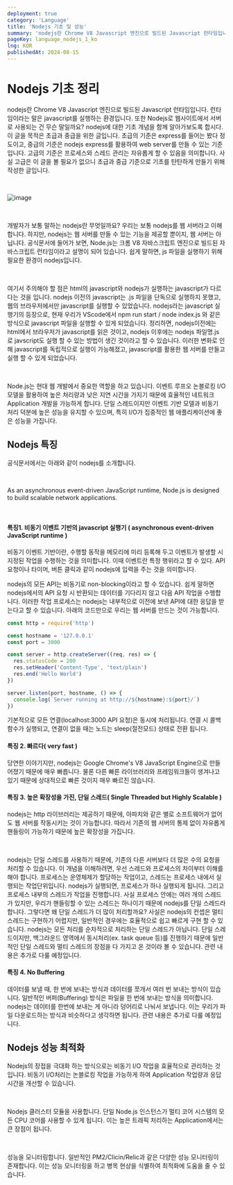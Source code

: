 ```yaml
---
deployment: true
category: 'Language'
title: 'Nodejs 기초 및 성능'
summary: 'nodejs란 Chrome V8 Javascript 엔진으로 빌드된 Javascript 런타임입니다.'
pageKey: language_nodejs_1_ko
lng: KOR
publishedAt: 2024-08-15
---
```


# Nodejs 기초 정리

nodejs란 Chrome V8 Javascript 엔진으로 빌드된 Javascript 런타임입니다. 런타임이라는 말은 javascript를 실행하는 환경입니다. 또한 Nodejs로 웹사이트에서 서버로 사용되는 건 무슨 말일까요? nodejs에 대한 기초 개념을 함께 알아가보도록 합시다. 이 글을 목적은 초급과 중급을 위한 글입니다. 초급의 기준은 express를 들어는 봤다 정도이고, 중급의 기준은 nodejs express를 활용하여 web server를 만들 수 있는 기준입니다. 고급의 기준은 프로세스와 스레드 관리는 자유롭게 할 수 있음을 의미합니다. 사실 고급은 이 글을 볼 필요가 없으니 초급과 중급 기준으로 기초를 탄탄하게 만들기 위해 작성한 글입니다.

<br />

![image](https://resource.han-py.com/blog/logs/nodejs_logo.svg)

<br />

개발자가 보통 말하는 nodejs란 무엇일까요? 우리는 보통 nodejs를 웹 서버라고 이해합니다. 하지만, nodejs는 웹 서버를 만들 수 있는 기능을 제공할 뿐이지, 웹 서버는 아닙니다. 공식문서에 들어가 보면, Node.js는 크롬 V8 자바스크립트 엔진으로 빌드된 자바스크립트 런타임이라고 설명이 되어 있습니다. 쉽게 말하면, js 파일을 실행하기 위해 필요한 환경이 nodejs입니다.

<br />

여기서 주의해야 할 점은 html의 javascript와 nodejs가 실행하는 javascript가 다르다는 것을 입니다. nodejs 이전의 javascript는 .js 파일을 단독으로 실행하지 못했고, 웹의 브라우저에서만 javascript를 실행할 수 있었습니다. nodejs라는 javascript 실행기의 등장으로, 현재 우리가 VScode에서 npm run start / node index.js 와 같은 방식으로 javascript 파일을 실행할 수 있게 되었습니다. 정리하면, nodejs이전에는 html에서 브라우저가 javascript를 읽은 것이고, nodejs 이후에는 nodejs 파일명.js 로 javscript도 실행 할 수 있는 방법이 생긴 것이라고 할 수 있습니다. 이러한 변화로 인해 javascript를 독립적으로 실행이 가능해졌고, javascript를 활용한 웹 서버를 만들고 실행 할 수 있게 되었습니다.

<br />

Node.js는 현대 웹 개발에서 중요한 역할을 하고 있습니다. 이벤트 루프오 논블로킹 I/O모델을 활용하여 높은 처리량과 낮은 지연 시간을 가지기 때문에 효율적인 네트워크 Application 개발을 가능하게 합니다. 단일 스레드이지만 이벤트 기반 모델과 비동기 처리 덕분에 높은 성능을 유지할 수 있으며, 특히 I/O가 집중적인 웹 애플리케이션에 좋은 성능을 가집니다.

## Nodejs 특징

공식문서에서는 아래와 같이 nodejs를 소개합니다.

<br />

As an asynchronous event-driven JavaScript runtime, Node.js is designed to
build scalable network applications.

<br />

#### 특징1. 비동기 이벤트 기반의 javascript 실행기 ( asynchronous event-driven JavaScript runtime )

비동기 이벤트 기반이란, 수행할 동작을 메모리에 미리 등록해 두고 이벤트가 발생할 시 지정된 작업을 수행하는 것을 의미합니다. 이때 이벤트란 특정 행위라고 할 수 있다. API 요청이나 타이머, 버튼 클릭과 같이 nodejs에 입력을 주는 것을 의미합니다.

nodejs의 모든 API는 비동기로 non-blocking이라고 할 수 있습니다. 쉽게 말하면 nodejs에서의 API 요청 시 반환되는 데이터를 기다리지 않고 다음 API 작업을 수행합니다. 이러한 작업 프로세스는 nodejs는 내부적으로 이전에 보낸 API에 대한 응답을 받는다고 할 수 있습니다. 아래의 코드만으로 우리는 웹 서버를 만드는 것이 가능합니다.

```javascript title="Nodejs" showLineNumbers
const http = require('http')

const hostname = '127.0.0.1'
const port = 3000

const server = http.createServer((req, res) => {
  res.statusCode = 200
  res.setHeader('Content-Type', 'text/plain')
  res.end('Hello World')
})

server.listen(port, hostname, () => {
  console.log(`Server running at http://${hostname}:${port}/`)
})
```

기본적으로 모든 연결(localhost:3000 API 요청)은 동시에 처리됩니다. 연결 시 콜백 함수가 실행되고, 연결이 없을 때는 노드는 sleep(절전모드) 상태로 전환 됩니다.

#### 특징 2. 빠르다( very fast )

당연한 이야기지만, nodejs는 Google Chrome's V8 JavaScript Engine으로 만들어졌기 때문에 매우 빠릅니다. 물론 다른 빠른 라이브러리와 프레임워크들이 생겨나고 있기 때문에 상대적으로 빠른 것이지 매우 빠르진 않습니다.

#### 특징 3. 높은 확장성을 가진, 단일 스레드( Single Threaded but Highly Scalable )

nodejs는 http 라이브러리는 제공하기 때문에, 아파치와 같은 별로 소프트웨어가 없어도 웹 서버를 작동시키는 것이 가능합니다. 따라서 기존의 웹 서버의 통제 없이 자유롭게 핸들링이 가능하기 때문에 높은 확장성을 가집니다.

<br />

nodejs는 단일 스레드를 사용하기 때문에, 기존의 다른 서버보다 더 많은 수의 요청을 처리할 수 있습니다. 이 개념을 이해하려면, 우선 스레드와 프로세스의 차이부터 이해를 해야 합니다. 프로세스는 운영체제가 할당하는 작업이고, 스레드는 프로세스 내에서 실행되는 작업단위입니다. nodejs가 실행되면, 프로세스가 하나 실행되게 됩니다. 그리고 프로세스 내부의 스레드가 작업을 진행합니다. 사실 프로세스 안에는 여러 개의 스레드가 있지만, 우리가 핸들링할 수 있는 스레드는 하나이기 때문에 nodejs를 단일 스레드라 합니다. 그렇다면 왜 단일 스레드가 더 많이 처리할까요? 사실은 nodejs의 컨셉은 멀티스레드는 구현하기 어렵지만, 일반적인 경우에는 효율적으로 쉽고 빠르게 구현 할 수 있습니다. nodejs는 모든 처리를 순차적으로 처리하는 단일 스레드가 아닙니다. 단일 스레드이지만, 백그라운드 영역에서 동시처리(ex. task queue 등)를 진행하기 때문에 일반적인 단일 스레드와 멀티 스레드의 장점을 다 가지고 온 것이라 볼 수 있습니다. 관련 내용은 추가로 다룰 예정입니다.

#### 특징 4. No Buffering

데이터를 보낼 때, 한 번에 보내는 방식과 데이터를 쪼개서 여러 번 보내는 방식이 있습니다. 일반적인 버퍼(Buffering) 방식은 파일을 한 번에 보내는 방식을 의미합니다. nodejs는 데이터를 한번에 보내는 게 아니라 덩어리로 나눠서 보냅니다. 이는 우리가 파일 다운로드하는 방식과 비슷하다고 생각하면 됩니다. 관련 내용은 추가로 다룰 예정입니다.

## Nodejs 성능 최적화

Nodejs의 장접을 극대화 하는 방식으로는 비동기 I/O 작업을 효율적으로 관리하는 것입니다. 비동기 I/O처리는 논블로킹 작업을 가능하게 하여 Application 작업량과 응답 시간을 개선할 수 있습니다.

<br />

Nodejs 클러스터 모듈을 사용합니다. 단일 Node.js 인스턴스가 멀티 코어 시스템의 모든 CPU 코어를 사용할 수 있게 됩니다. 이는 높은 트래픽 처리하는 Application에서는 큰 장점이 됩니다.

<br />

성능을 모니터링합니다. 일반적인 PM2/Clicin/Relic과 같은 다양한 성능 모니터링이 존재합니다. 이는 성능 모니터링을 하고 병목 현상을 식별하여 최적화에 도움을 줄 수 있습니다.
